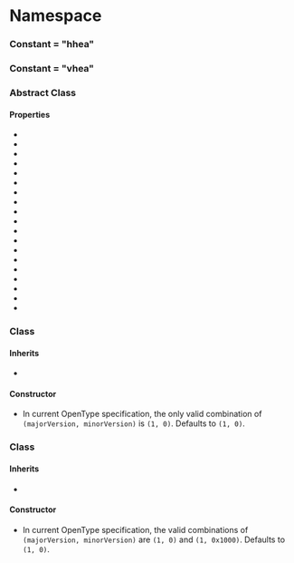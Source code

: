 
# Namespace <Decl s={Ot.MetricHead}/>

### Constant <Decl s={Ot.MetricHead.TagHhea}/> = "hhea"
### Constant <Decl s={Ot.MetricHead.TagVhea}/> = "vhea"

### Abstract Class <Decl s={Ot.MetricHead.Table}/>

#### Properties

 * <Member readonly s={Ot.MetricHead.Table.isVertical} type={boolean} />
 * <Member readonly s={Ot.MetricHead.Table.majorVersion} type={number} />
 * <Member readonly s={Ot.MetricHead.Table.minorVersion} type={number} />
 * <Member s={Ot.MetricHead.Table.ascender} type={Ot.Var.Value} />
 * <Member s={Ot.MetricHead.Table.descender} type={Ot.Var.Value} />
 * <Member s={Ot.MetricHead.Table.lineGap} type={Ot.Var.Value} />
 * <Member s={Ot.MetricHead.Table.advanceMax} type={number} />
 * <Member volatile s={Ot.MetricHead.Table.minStartSideBearing} type={number} />
 * <Member volatile s={Ot.MetricHead.Table.minEndSideBearing} type={number} />
 * <Member volatile s={Ot.MetricHead.Table.maxExtent} type={number} />
 * <Member s={Ot.MetricHead.Table.caretSlopeRise} type={Ot.Var.Value} />
 * <Member s={Ot.MetricHead.Table.caretSlopeRun} type={Ot.Var.Value} />
 * <Member s={Ot.MetricHead.Table.caretOffset} type={Ot.Var.Value} />
 * <Member s={Ot.MetricHead.Table._reserved0} type={number} />
 * <Member s={Ot.MetricHead.Table._reserved1} type={number} />
 * <Member s={Ot.MetricHead.Table._reserved2} type={number} />
 * <Member s={Ot.MetricHead.Table._reserved3} type={number} />
 * <Member readonly s={Ot.MetricHead.Table.metricDataFormat} type={number} />
 * <Member volatile s={Ot.MetricHead.Table.numberOfLongMetrics} type={number} />

### Class <Decl s={Ot.MetricHead.Hhea}/>

#### Inherits

* <R s={Ot.MetricHead.Table}/>

#### Constructor

* <Method ctor s={Ot.MetricHead.Hhea.constructor} args={{majorVersion:optional(number),minorVersion:optional(number)}}/>

    In current OpenType specification, the only valid combination of `(majorVersion, minorVersion)` is `(1, 0)`. Defaults to `(1, 0)`.

### Class <Decl s={Ot.MetricHead.Vhea}/>

#### Inherits

* <R s={Ot.MetricHead.Table}/>

#### Constructor

* <Method ctor s={Ot.MetricHead.Vhea.constructor} args={{majorVersion:optional(number),minorVersion:optional(number)}}/>

    In current OpenType specification, the valid combinations of `(majorVersion, minorVersion)` are `(1, 0)` and `(1, 0x1000)`. Defaults to `(1, 0)`.